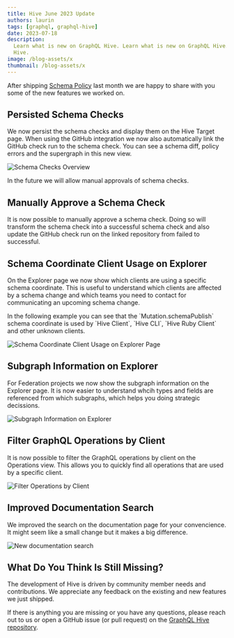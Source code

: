 ```yaml
---
title: Hive June 2023 Update
authors: laurin
tags: [graphql, graphql-hive]
date: 2023-07-18
description:
  Learn what is new on GraphQL Hive. Learn what is new on GraphQL Hive. Learn what is new on GraphQL
  Hive.
image: /blog-assets/x
thumbnail: /blog-assets/x
---
```



After shipping [Schema Policy](/blog/hive-introducing-schema-policy.mdx) last month we are happy to
share with you some of the new features we worked on.

## Persisted Schema Checks

We now persist the schema checks and display them on the Hive Target page. When using the GitHub
integration we now also automatically link the GitHub check run to the schema check. You can see a
schema diff, policy errors and the supergraph in this new view.

![Schema Checks Overview](/blog-assets/hive-june-2023-update/schema-checks.png)

In the future we will allow manual approvals of schema checks.

## Manually Approve a Schema Check

It is now possible to manually approve a schema check. Doing so will transform the schema check into
a successful schema check and also update the GitHub check run on the linked repository from failed
to successful.

## Schema Coordinate Client Usage on Explorer

On the Explorer page we now show which clients are using a specific schema coordinate. This is
useful to understand which clients are affected by a schema change and which teams you need to
contact for communicating an upcoming schema change.

<Callout>
  In the following example you can see that the `Mutation.schemaPublish` schema coordinate is used
  by `Hive Client`, `Hive CLI`, `Hive Ruby Client` and other unknown clients.
</Callout>

![Schema Coordinate Client Usage on Explorer Page](/blog-assets/hive-june-2023-update/schema-coordinate-client-usage.png)

## Subgraph Information on Explorer

For Federation projects we now show the subgraph information on the Explorer page. It is now easier
to understand whcih types and fields are referenced from which subgraphs, which helps you doing
strategic decissions.

![Subgraph Information on Explorer](/blog-assets/hive-june-2023-update/subgraph.png)

## Filter GraphQL Operations by Client

It is now possible to filter the GraphQL operations by client on the Operations view. This allows
you to quickly find all operations that are used by a specific client.

![Filter Operations by Client](/blog-assets/hive-june-2023-update/filter-by-client.png)

## Improved Documentation Search

We improved the search on the documentation page for your convencience. It might seem like a small
change but it makes a big difference.

![New documentation search](/blog-assets/hive-june-2023-update/docs-search.png)

## What Do You Think Is Still Missing?

The development of Hive is driven by community member needs and contributions. We appreciate any
feedback on the existing and new features we just shipped.

If there is anything you are missing or you have any questions, please reach out to us or open a
GitHub issue (or pull request) on the
[GraphQL Hive repository](https://github.com/kamilkisiela/graphql-hive).
